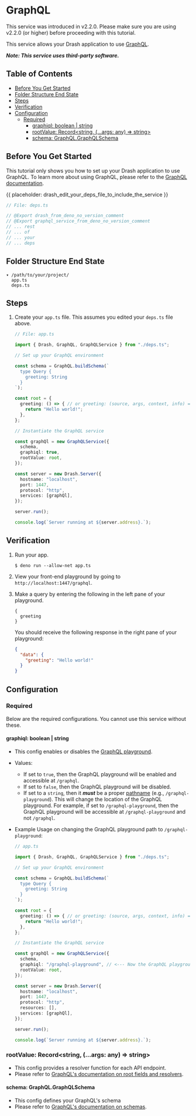 # GraphQL

This service was introduced in v2.2.0. Please make sure you are using v2.2.0 (or
higher) before proceeding with this tutorial.

This service allows your Drash application to use
[GraphQL](https://graphql.org/).

_**Note: This service uses third-party software.**_

## Table of Contents

- [Before You Get Started](#before-you-get-started)
- [Folder Structure End State](#folder-structure-end-state)
- [Steps](#steps)
- [Verification](#verification)
- [Configuration](#configuration)
  - [Required](#required)
    - [graphiql: boolean | string](#graphiql-boolean-string)
    - [rootValue: Record<string, (...args: any) => string>](#rootvalue-record-string-args-any-string)
    - [schema: GraphQL.GraphQLSchema](#schema-graphql-graphqlschema)

## Before You Get Started

This tutorial only shows you how to set up your Drash application to use
GraphQL. To learn more about using GraphQL, please refer to the
[GraphQL documentation](https://graphql.org/).

{{ placeholder: drash_edit_your_deps_file_to_include_the_service }}

```typescript
// File: deps.ts

// @Export drash_from_deno_no_version_comment
// @Export graphql_service_from_deno_no_version_comment
// ... rest
// ... of
// ... your
// ... deps
```

## Folder Structure End State

```text
▾ /path/to/your/project/
  app.ts
  deps.ts
```

## Steps

1. Create your `app.ts` file. This assumes you edited your `deps.ts` file above.

   ```typescript
   // File: app.ts

   import { Drash, GraphQL, GraphQLService } from "./deps.ts";

   // Set up your GraphQL environment

   const schema = GraphQL.buildSchema(`
     type Query {
       greeting: String
     }
   `);

   const root = {
     greeting: () => { // or greeting: (source, args, context, info) => {
       return "Hello world!";
     },
   };

   // Instantiate the GraphQL service

   const graphQl = new GraphQLService({
     schema,
     graphiql: true,
     rootValue: root,
   });

   const server = new Drash.Server({
     hostname: "localhost",
     port: 1447,
     protocol: "http",
     services: [graphQl],
   });

   server.run();

   console.log(`Server running at ${server.address}.`);
   ```

## Verification

1. Run your app.

   ```shell
   $ deno run --allow-net app.ts
   ```

1. View your front-end playground by going to `http://localhost:1447/graphql`.

1. Make a query by entering the following in the left pane of your playground.

   ```text
   {
     greeting
   }
   ```

   You should receive the following response in the right pane of your
   playground:

   ```json
   {
     "data": {
       "greeting": "Hello world!"
     }
   }
   ```

## Configuration

### Required

Below are the required configurations. You cannot use this service without
these.

#### graphiql: boolean | string

- This config enables or disables the
  [GraphQL playground](https://github.com/graphql/graphql-playground).
- Values:
  - If set to `true`, then the GraphQL playground will be enabled and accessible
    at `/graphql`.
  - If set to `false`, then the GraphQL playground will be disabled.
  - If set to a `string`, then it _**must**_ be a proper
    [pathname](https://developer.mozilla.org/en-US/docs/Web/API/URL/pathname)
    (e.g., `/graphql-playground`). This will change the location of the GraphQL
    playground. For example, if set to `/graphql-playground`, then the GraphQL
    playground will be accessible at `/graphql-playground` and not `/graphql`.
- Example Usage on changing the GraphQL playground path to
  `/graphql-playground`:

  ```typescript
  // app.ts

  import { Drash, GraphQL, GraphQLService } from "./deps.ts";

  // Set up your GraphQL environment

  const schema = GraphQL.buildSchema(`
    type Query {
      greeting: String
    }
  `);

  const root = {
    greeting: () => { // or greeting: (source, args, context, info) => {
      return "Hello world!";
    },
  };

  // Instantiate the GraphQL service

  const graphQl = new GraphQLService({
    schema,
    graphiql: "/graphql-playground", // <--- Now the GraphQL playground will be accessible at http://localhost:1447/graphql-playground and not http://localhost:1447/graphql
    rootValue: root,
  });

  const server = new Drash.Server({
    hostname: "localhost",
    port: 1447,
    protocol: "http",
    resources: [],
    services: [graphQl],
  });

  server.run();

  console.log(`Server running at ${server.address}.`);
  ```

### rootValue: Record<string, (...args: any) => string>

- This config provides a resolver function for each API endpoint.
- Please refer to
  [GraphQL's documentation on root fields and resolvers](https://graphql.org/learn/execution/#root-fields-resolvers).

#### schema: GraphQL.GraphQLSchema

- This config defines your GraphQL's schema
- Please refer to
  [GraphQL's documentation on schemas](https://graphql.org/learn/schema/).

